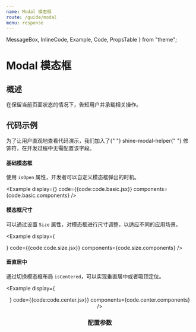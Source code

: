 ```yaml
---
name: Modal 模态框
route: /guide/modal
menu: response
---
```


  MessageBox,
  InlineCode,
  Example,
  Code,
  PropsTable
} from "theme";

# Modal 模态框
## 概述

在保留当前页面状态的情况下，告知用户并承载相关操作。

## 代码示例

<MessageBox messageType="info">
  为了让用户直观地查看代码演示，我们加入了{" "}
  <InlineCode>shine-modal-helper</InlineCode>{" "}
  修饰符，在开发过程中无需配置该字段。
</MessageBox>

#### 基础模态框
使用 `isOpen` 属性，开发者可以自定义模态框弹出的时机。

  <Example 
    display={<Basic />}
    code={{code:code.basic.jsx}}
    components={code.basic.components}
  />

#### 模态框尺寸
可以通过设置 `Size` 属性，对模态框进行尺寸调整，以适应不同的应用场景。
 
  <Example 
    display={
      <div>
        <Size size="sm" />
        <Size size="lg" />
      </div>
    }
    code={{code:code.size.jsx}}
    components={code.size.components}
  />

#### 垂直居中

通过切换模态框布局 `isCentered`，可以实现垂直居中或者吸顶定位。

  <Example 
    display={<Center />}
    code={{code:code.center.jsx}}
    components={code.center.components}
  />

### 配置参数

<PropsTable of={Modal} />
